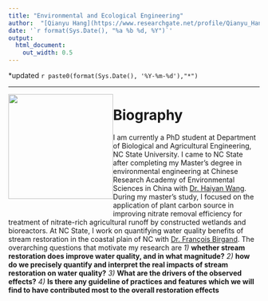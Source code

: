 ```yaml
---
title: "Environmental and Ecological Engineering"
author:  "[Qianyu Hang](https://www.researchgate.net/profile/Qianyu_Hang2) at NC State University"
date: '`r format(Sys.Date(), "%a %b %d, %Y")`'
output:
  html_document:
    out_width: 0.5
---
```


<script type="text/javascript"><!--
var imlocation = "images/";
 function ImageArray (n) {
   this.length = n;
   for (var i =1; i <= n; i++) {
     this[i] = ' '
   }
 }
image = new ImageArray(7);
image[0] = 'index1.jpg';
image[1] = 'index2.jpg';
image[2] = 'index3.jpg';
image[3] = 'index4.jpg';
image[4] = 'index5.jpg';
image[5] = 'index6.jpg';
image[6] = 'index7.jpg';
var currentdate = new Date();
var imagenumber = currentdate.getDay();
document.write('<img src="' + imlocation + image[imagenumber] + '">');
//--></script>

<div class = "row">
<div class = "col-md-9"></div><div class = "col-md-3" align="right">*updated `r paste0(format(Sys.Date(), '%Y-%m-%d'),"*")`</div></div>

--------

<div style="float: left; position: relative"><img src="images/qianyu.JPG" width = "210" />
<center>
<br/>
<a href='mailto:qhang@ncsu.edu'><i class="fa fa-envelope-o fa-2x" aria-hidden="true"></i></a>&nbsp;&nbsp;
<a href='https://scholar.google.com/citations?user=bakil3oAAAAJ&hl=en'><i class="fa fa-google fa-2x"></i></a>&nbsp;&nbsp;
<a href='https://github.com/hangqianyu'><i class="fa fa-github fa-2x"></i></a>&nbsp;&nbsp;
<a href='https://www.linkedin.com/in/qianyu-hang-99562215a/'><i class="fa fa-linkedin fa-2x"></i></a>&nbsp;&nbsp;
<a href='https://www.researchgate.net/profile/Qianyu_Hang2'><i class="fa fa-map-marker fa-2x"></i></a>
<center>
</div>

<div class = "col-md-8">

# Biography
I am currently a PhD student at Department of Biological and Agricultural Engineering, NC State University. I came to NC State after completing my Master’s degree in environmental engineering at Chinese Research Academy of Environmental Sciences in China with [Dr. Haiyan Wang](http://www.craes.cn/sssds/2812.jhtml). During my master’s study, I focused on the application of plant carbon source in improving nitrate removal efficiency for treatment of nitrate-rich agricultural runoff by constructed wetlands and bioreactors. At NC State, I work on quantifying water quality benefits of stream restoration in the coastal plain of NC with [Dr. François Birgand](https://www.bae.ncsu.edu/people/birgand/). The overarching questions that motivate my research are *1)* **whether stream restoration does improve water quality, and in what magnitude?**  *2)* **how do we precisely quantify and interpret the real impacts of stream restoration on water quality?** *3)* **What are the drivers of the observed effects?** *4)* **Is there any guideline of practices and features which we will find to have contributed most to the overall restoration effects**
